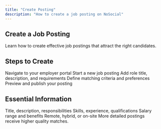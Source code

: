 ```yaml
---
title: "Create Posting"
description: "How to create a job posting on NoSocial"
---
```


## Create a Job Posting

Learn how to create effective job postings that attract the right candidates.

## Steps to Create

<Steps>
  <Step title="Access Employer Dashboard">
    Navigate to your employer portal
  </Step>
  <Step title="Click Create Posting">
    Start a new job posting
  </Step>
  <Step title="Fill Job Details">
    Add role title, description, and requirements
  </Step>
  <Step title="Set Criteria">
    Define matching criteria and preferences
  </Step>
  <Step title="Review and Publish">
    Preview and publish your posting
  </Step>
</Steps>

## Essential Information

<CardGroup cols={2}>
  <Card title="Job Details" icon="briefcase">
    Title, description, responsibilities
  </Card>
  <Card title="Requirements" icon="list-check">
    Skills, experience, qualifications
  </Card>
  <Card title="Compensation" icon="dollar-sign">
    Salary range and benefits
  </Card>
  <Card title="Work Style" icon="laptop">
    Remote, hybrid, or on-site
  </Card>
</CardGroup>

<Tip>
  More detailed postings receive higher quality matches.
</Tip>
